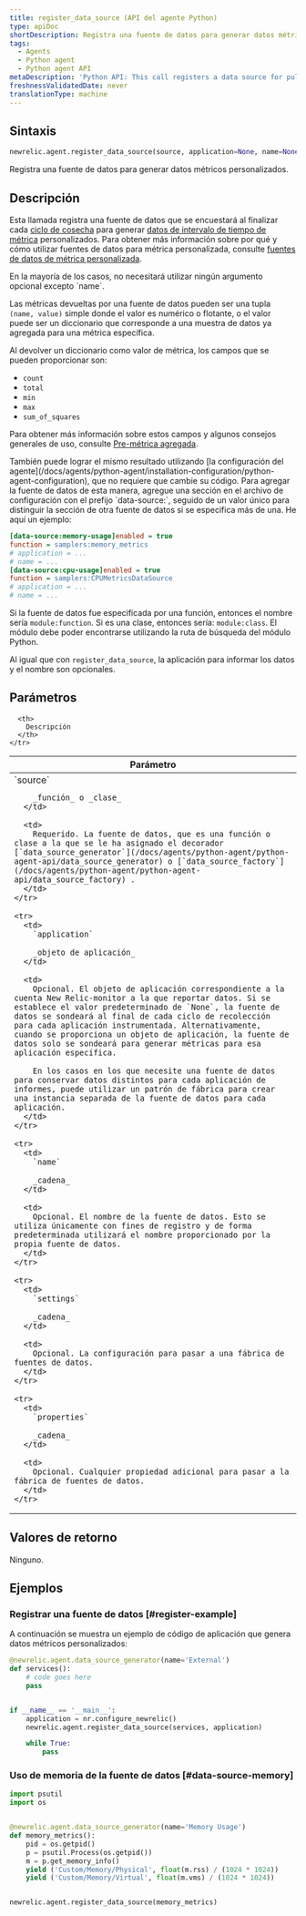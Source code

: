 ```yaml
---
title: register_data_source (API del agente Python)
type: apiDoc
shortDescription: Registra una fuente de datos para generar datos métricos personalizados.
tags:
  - Agents
  - Python agent
  - Python agent API
metaDescription: 'Python API: This call registers a data source for pulling custom metric data from.'
freshnessValidatedDate: never
translationType: machine
---
```


## Sintaxis

```py
newrelic.agent.register_data_source(source, application=None, name=None, settings=None, **properties)
```

Registra una fuente de datos para generar datos métricos personalizados.

## Descripción

Esta llamada registra una fuente de datos que se encuestará al finalizar cada [ciclo de cosecha](/docs/accounts-partnerships/education/getting-started-new-relic/glossary#harvest-cycle) para generar [datos de intervalo de tiempo de métrica](/docs/data-analysis/metrics/analyze-your-metrics/data-collection-metric-timeslice-event-data#timeslice-data) personalizados. Para obtener más información sobre por qué y cómo utilizar fuentes de datos para métrica personalizada, consulte [fuentes de datos de métrica personalizada](/docs/agents/python-agent/supported-features/python-custom-metrics#custom-metric-data-sources).

<Callout variant="tip">
  En la mayoría de los casos, no necesitará utilizar ningún argumento opcional excepto `name`.
</Callout>

Las métricas devueltas por una fuente de datos pueden ser una tupla `(name, value)` simple donde el valor es numérico o flotante, o el valor puede ser un diccionario que corresponde a una muestra de datos ya agregada para una métrica específica.

Al devolver un diccionario como valor de métrica, los campos que se pueden proporcionar son:

* `count`
* `total`
* `min`
* `max`
* `sum_of_squares`

Para obtener más información sobre estos campos y algunos consejos generales de uso, consulte [Pre-métrica agregada](/docs/agents/python-agent/supported-features/python-custom-metrics#pre-aggregated-metrics).

<Callout variant="tip">
  También puede lograr el mismo resultado utilizando [la configuración del agente](/docs/agents/python-agent/installation-configuration/python-agent-configuration), que no requiere que cambie su código. Para agregar la fuente de datos de esta manera, agregue una sección en el archivo de configuración con el prefijo `data-source:`, seguido de un valor único para distinguir la sección de otra fuente de datos si se especifica más de una. He aquí un ejemplo:

  ```ini
  [data-source:memory-usage]enabled = true
  function = samplers:memory_metrics
  # application = ...
  # name = ...
  [data-source:cpu-usage]enabled = true
  function = samplers:CPUMetricsDataSource
  # application = ...
  # name = ...
  ```

  Si la fuente de datos fue especificada por una función, entonces el nombre sería `module:function`. Si es una clase, entonces sería: `module:class`. El módulo debe poder encontrarse utilizando la ruta de búsqueda del módulo Python.

  Al igual que con `register_data_source`, la aplicación para informar los datos y el nombre son opcionales.
</Callout>

## Parámetros

<table>
  <thead>
    <tr>
      <th width="25%">
        Parámetro
      </th>

      <th>
        Descripción
      </th>
    </tr>
  </thead>

  <tbody>
    <tr>
      <td>
        `source`

        _función_ o _clase_
      </td>

      <td>
        Requerido. La fuente de datos, que es una función o clase a la que se le ha asignado el decorador [`data_source_generator`](/docs/agents/python-agent/python-agent-api/data_source_generator) o [`data_source_factory`](/docs/agents/python-agent/python-agent-api/data_source_factory) .
      </td>
    </tr>

    <tr>
      <td>
        `application`

        _objeto de aplicación_
      </td>

      <td>
        Opcional. El objeto de aplicación correspondiente a la cuenta New Relic-monitor a la que reportar datos. Si se establece el valor predeterminado de `None`, la fuente de datos se sondeará al final de cada ciclo de recolección para cada aplicación instrumentada. Alternativamente, cuando se proporciona un objeto de aplicación, la fuente de datos solo se sondeará para generar métricas para esa aplicación específica.

        En los casos en los que necesite una fuente de datos para conservar datos distintos para cada aplicación de informes, puede utilizar un patrón de fábrica para crear una instancia separada de la fuente de datos para cada aplicación.
      </td>
    </tr>

    <tr>
      <td>
        `name`

        _cadena_
      </td>

      <td>
        Opcional. El nombre de la fuente de datos. Esto se utiliza únicamente con fines de registro y de forma predeterminada utilizará el nombre proporcionado por la propia fuente de datos.
      </td>
    </tr>

    <tr>
      <td>
        `settings`

        _cadena_
      </td>

      <td>
        Opcional. La configuración para pasar a una fábrica de fuentes de datos.
      </td>
    </tr>

    <tr>
      <td>
        `properties`

        _cadena_
      </td>

      <td>
        Opcional. Cualquier propiedad adicional para pasar a la fábrica de fuentes de datos.
      </td>
    </tr>
  </tbody>
</table>

## Valores de retorno

Ninguno.

## Ejemplos

### Registrar una fuente de datos [#register-example]

A continuación se muestra un ejemplo de código de aplicación que genera datos métricos personalizados:

```py
@newrelic.agent.data_source_generator(name='External') 
def services(): 
    # code goes here
    pass


if __name__ == '__main__': 
    application = nr.configure_newrelic() 
    newrelic.agent.register_data_source(services, application)

    while True: 
        pass
```

### Uso de memoria de la fuente de datos [#data-source-memory]

```py
import psutil
import os


@newrelic.agent.data_source_generator(name='Memory Usage')
def memory_metrics():
    pid = os.getpid()
    p = psutil.Process(os.getpid())
    m = p.get_memory_info()
    yield ('Custom/Memory/Physical', float(m.rss) / (1024 * 1024))
    yield ('Custom/Memory/Virtual', float(m.vms) / (1024 * 1024))


newrelic.agent.register_data_source(memory_metrics)
```